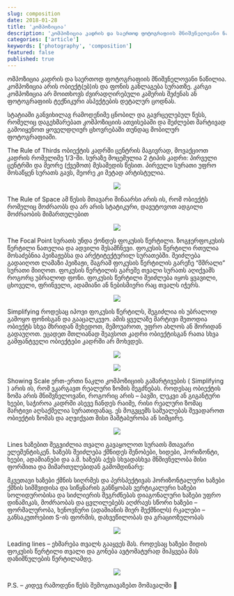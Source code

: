 ```yaml
---
slug: composition
date: 2018-01-28
title: 'კომპოზიცია'
description: 'კომპოზიცია კადრის და საერთოდ ფოტოგრაფიის მნიშვნელოვანი ნაწილია. კომპოზიცია არის ობიექტ(ებ)ის და ფონის განლაგება სურათზე. კარგი კომპოზიცია არ მოითხოვს ძვირადღირებული კამერის შეძენას ან ფოტოგრაფიის ტექნიკური ასპექტების დეტალურ ცოდნას.'
categories: ['article']
keywords: ['photography', 'composition']
featured: false
published: true
---
```


ომპოზიცია კადრის და საერთოდ ფოტოგრაფიის მნიშვნელოვანი ნაწილია. კომპოზიცია არის ობიექტ(ებ)ის და ფონის განლაგება სურათზე. კარგი კომპოზიცია არ მოითხოვს ძვირადღირებული კამერის შეძენას ან ფოტოგრაფიის ტექნიკური ასპექტების დეტალურ ცოდნას.

სტატიაში განვიხილავ რამოდენიმე ცნობილ და გავრცელებულ წესს, რომელიც დაგეხმარებათ კომპოზიციის ათვისებაში და შეძლებთ მარტივად გამოიყენოთ ყოველდღიურ ცხოვრებაში თუნდაც მობილურ ფოტოგრაფიაში.


The Rule of Thirds
ობიექტის კადრში ცენტრის მაგივრად, მოვაქციოთ კადრის  რომელიმე 1/3-ში. სურაზე მოცემულია 2 ტიპის კადრი: პირველი ცენტრში და მეორე (ქვემოთ) მესამედის წესით. პირველი სურათი უფრო მოსაწყენ სურათს გავს, მეორე კი მეტად არტისტულია.

<p align="middle">
  <img src="https://zolianipanda.files.wordpress.com/2018/01/imported-image24.jpg" />
</p>

The Rule of Space
ამ წესის მთავარი შინაარსი არის ის, რომ ობიექტს რომელიც მოძრაობს და არ არის სტატიკური, დავუტოვოთ ადგილი მოძრაობის მიმართულებით

<p align="middle">
  <img src="https://zolianipanda.files.wordpress.com/2018/01/imported-image25.jpg" />
</p>

The Focal Point
სურათს უნდა ქონდეს ფოკუსის წერტილი. ზოგჯერფოკუსის წერტილი ნათელია და ადვილი შესამჩნევი. ფოკუსის წერტილი რთულია მოსაძებნია პეიზაჟებსა და არქტიტექტურილ სურათებში. შეიძლება გადაიღოთ ლამაზი პეიზაჟი, მაგრამ ფოკუსის წერტილის გარეჩე “მშრალი” სურათი მიიღოთ. ფოკუსის წერტილის გარეშე თვალი სურათს აღიქვამს როგორც უბრალოდ ფონი.
ფოკუსის წერტილი შეიძლება იყოს ყვავილი, ცხოველი, ფრინველი, ადამიანი ან ნებისმიერი რაც თვალს იჭერს.

<p align="middle">
  <img src="https://zolianipanda.files.wordpress.com/2018/01/imported-image26.jpg" />
</p>

Simplifying
როდესაც იპოვი ფოკუსის წერტილს, შეგიძლია ის უბრალოდ გამოყო ფონისგან და გააცალკევო. ამის ყველაზე მარტივი მეთოდია ობიექტს სხვა მხრიდან შეხედოთ, შემოუაროთ, უფრო ახლოს ან შორიდან გადაუღოთ. ეცადეთ მთლიანად შეავსოთ კადრი ობიექტისგან რათა სხვა გამფანტველი ობიექტები კადრში არ მოხვდეს.

<p align="middle">
  <img src="https://zolianipanda.files.wordpress.com/2018/01/imported-image28.jpg" />
</p>

<p align="middle">
  <img src="https://zolianipanda.files.wordpress.com/2018/01/imported-image29.jpg" />
</p>

Showing Scale
ერთ-ერთი ნაკლი კომპოზიციის გამარტივების ( Simplifying ) არის ის, რომ ვკარგავთ რეალური ზომის შეგძნებას. როდესაც ობიექტის ზომა არის მნიშვნელოვანი, როგორიც არის – ბავში, ლეკვი ან გიგანტური ხეები, საჭიროა კადრში ასევე ჩანდეს რაიმე, რისი რეალური ზომაც მარტივი აღსაქმელია სურათიდანაც. ეს მოგვცემს საშუალებას შევადაროთ ობიექტის ზომას და აღვიქვათ მისი მაშტაბურობა ან სიმცირე.

<p align="middle">
  <img src="https://zolianipanda.files.wordpress.com/2018/01/imported-image32.jpg" />
</p>

Lines
ხაზებით შეგვიძლია თვალი გავაყოლოთ სურათს მთავარი ელემენტისკენ. ხაზებს შეიძლება ქმნიდეს შენობები, ხიდები, ჰორიზონტი, ხეები, ადამიანები და ა.შ.
ხაზებს აქვს სხვადასხვა მნშივნელობა მისი ფორმითა და მიმართულებიდან გამომდინარე:

მკვეთავი ხაზები ქმნის სიღრმეს და პერსპექტივას
ჰორიზონტალური ხაზები ქმნის სიმშვიდისა და სიწყნარის განწყობას
ვერტიკალური ხაზები სოლიდურობისა და სიძლიერის შეგრძნებას
დიაგონალური ხაზები უფრო დინამიკას, მოძრაობას  და ცვლილებებს აღძრავს
სწორი ხაზები – ფორმალურობა, ხენოვნური (ადამიანის მიერ შექმნილს)
რკალები – განსაკუთრებით S-ის ფორმის, დახვეწილობას და გრაციოზულობას
<p align="middle">
  <img src="https://zolianipanda.files.wordpress.com/2018/01/imported-image33.jpg" />
</p>

Leading lines – ეხმარება თვალს გააყვეს მას. როდესაც ხაზები მიდის ფოკუსის წერტილი თვალი და გონება ავტომატურად მიჰყვება მას დანიშნულების წერტილამდე.

<p align="middle">
  <img src="https://zolianipanda.files.wordpress.com/2018/01/imported-image34.jpg" />
</p>

P.S. – კიდევ რამოდენი წესს შემოგთავაზებთ მომავალში 🙂